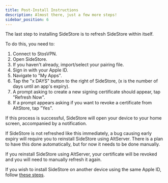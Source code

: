 ```yaml
---
title: Post-Install Instructions
description: Almost there, just a few more steps!
sidebar_position: 6
---
```

The last step to installing SideStore is to refresh SideStore within itself.

To do this, you need to:

1. Connect to StosVPN.
2. Open SideStore.
3. If you haven't already, import/select your pairing file.
4. Sign in with your Apple ID.
5. Navigate to "My Apps".
6. Tap the "x DAYS" button to the right of SideStore, (x is the number of days until an app's expiry).
7. A prompt asking to create a new signing certificate should appear, tap "Refresh Now".
8. If a prompt appears asking if you want to revoke a certificate from AltStore, tap "Yes".

If this process is successful, SideStore will open your device to your home screen, accompanied by a notification.

If SideStore is not refreshed like this immediately, a bug causing early expiry will require you to reinstall SideStore using AltServer. There is a plan to have this done automatically, but for now it needs to be done manually.

If you reinstall SideStore using AltServer, your certificate will be revoked and you will need to manually refresh it again. 

If you wish to install SideStore on another device using the same Apple ID, follow [these steps](https://github.com/SideStore/SideStore/pull/1008#issue-3138680291).
